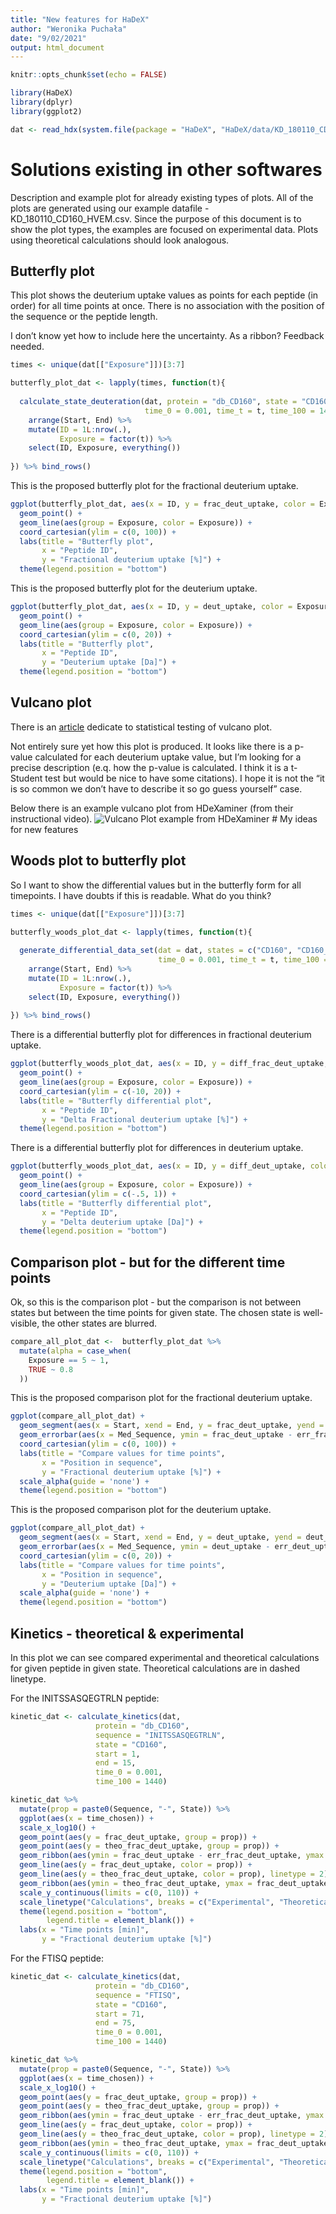 ```yaml
---
title: "New features for HaDeX"
author: "Weronika Puchała"
date: "9/02/2021"
output: html_document
---
```


```r
knitr::opts_chunk$set(echo = FALSE)

library(HaDeX)
library(dplyr)
library(ggplot2)

dat <- read_hdx(system.file(package = "HaDeX", "HaDeX/data/KD_180110_CD160_HVEM.csv"))

```

# Solutions existing in other softwares

Description and example plot for already existing types of plots.
All of the plots are generated using our example datafile - KD_180110_CD160_HVEM.csv.
Since the purpose of this document is to show the plot types, the examples are focused on experimental data. Plots using theoretical calculations should look analogous.

## Butterfly plot

This plot shows the deuterium uptake values as points for each peptide (in order) for all time points at once. There is no association with the position of the sequence or the peptide length.

I don't know yet how to include here the uncertainty. As a ribbon? Feedback needed.

```r

times <- unique(dat[["Exposure"]])[3:7]

butterfly_plot_dat <- lapply(times, function(t){
  
  calculate_state_deuteration(dat, protein = "db_CD160", state = "CD160",
                              time_0 = 0.001, time_t = t, time_100 = 1440.000) %>%
    arrange(Start, End) %>%
    mutate(ID = 1L:nrow(.),
           Exposure = factor(t)) %>%
    select(ID, Exposure, everything()) 
  
}) %>% bind_rows()

```

This is the proposed butterfly plot for the fractional deuterium uptake.

```r
ggplot(butterfly_plot_dat, aes(x = ID, y = frac_deut_uptake, color = Exposure)) + 
  geom_point() + 
  geom_line(aes(group = Exposure, color = Exposure)) +
  coord_cartesian(ylim = c(0, 100)) +
  labs(title = "Butterfly plot",
       x = "Peptide ID",
       y = "Fractional deuterium uptake [%]") +
  theme(legend.position = "bottom")
```

This is the proposed butterfly plot for the deuterium uptake.

```r

ggplot(butterfly_plot_dat, aes(x = ID, y = deut_uptake, color = Exposure)) + 
  geom_point() + 
  geom_line(aes(group = Exposure, color = Exposure)) +
  coord_cartesian(ylim = c(0, 20)) +
  labs(title = "Butterfly plot",
       x = "Peptide ID",
       y = "Deuterium uptake [Da]") +
  theme(legend.position = "bottom")
```

## Vulcano plot


There is an [article](https://pubs.acs.org/doi/10.1021/acs.analchem.9b01325) dedicate to statistical testing of vulcano plot. 

Not entirely sure yet how this plot is produced. It looks like there is a p-value calculated for each deuterium uptake value, but I'm looking for a precise description (e.q. how the p-value is calculated. I think it is a t-Student test but would be nice to have some citations). I hope it is not the "it is so common we don't have to describe it so go guess yourself" case.

Below there is an example vulcano plot from HDeXaminer (from their instructional video).
![Vulcano Plot example from HDeXaminer](maxresdefault.jpg)
# My ideas for new features

## Woods plot to butterfly plot

So I want to show the differential values but in the butterfly form for all timepoints. I have doubts if this is readable. What do you think?

```r
times <- unique(dat[["Exposure"]])[3:7]

butterfly_woods_plot_dat <- lapply(times, function(t){
  
  generate_differential_data_set(dat = dat, states = c("CD160", "CD160_HVEM"), protein = "db_CD160", 
                                 time_0 = 0.001, time_t = t, time_100 = 1440.000) %>%
    arrange(Start, End) %>%
    mutate(ID = 1L:nrow(.),
           Exposure = factor(t)) %>%
    select(ID, Exposure, everything()) 
  
}) %>% bind_rows()

```

There is a differential butterfly plot for differences in fractional deuterium uptake.

```r
ggplot(butterfly_woods_plot_dat, aes(x = ID, y = diff_frac_deut_uptake, color = Exposure)) + 
  geom_point() + 
  geom_line(aes(group = Exposure, color = Exposure)) +
  coord_cartesian(ylim = c(-10, 20)) +
  labs(title = "Butterfly differential plot",
       x = "Peptide ID",
       y = "Delta Fractional deuterium uptake [%]") +
  theme(legend.position = "bottom")
```

There is a differential butterfly plot for differences in deuterium uptake.

```r
ggplot(butterfly_woods_plot_dat, aes(x = ID, y = diff_deut_uptake, color = Exposure)) + 
  geom_point() + 
  geom_line(aes(group = Exposure, color = Exposure)) +
  coord_cartesian(ylim = c(-.5, 1)) +
  labs(title = "Butterfly differential plot",
       x = "Peptide ID",
       y = "Delta deuterium uptake [Da]") +
  theme(legend.position = "bottom")
```

## Comparison plot - but for the different time points

Ok, so this is the comparison plot - but the comparison is not between states but between the time points for given state. The chosen state is well-visible, the other states are blurred.

```r
compare_all_plot_dat <-  butterfly_plot_dat %>%
  mutate(alpha = case_when(
    Exposure == 5 ~ 1,
    TRUE ~ 0.8
  ))
```

This is the proposed comparison plot for the fractional deuterium uptake.

```r

ggplot(compare_all_plot_dat) +
  geom_segment(aes(x = Start, xend = End, y = frac_deut_uptake, yend = frac_deut_uptake, color = Exposure, alpha = alpha)) +
  geom_errorbar(aes(x = Med_Sequence, ymin = frac_deut_uptake - err_frac_deut_uptake, ymax = frac_deut_uptake + err_frac_deut_uptake, alpha = alpha, color = Exposure)) + 
  coord_cartesian(ylim = c(0, 100)) + 
  labs(title = "Compare values for time points", 
       x = "Position in sequence", 
       y = "Fractional deuterium uptake [%]") + 
  scale_alpha(guide = 'none') + 
  theme(legend.position = "bottom")

```

This is the proposed comparison plot for the deuterium uptake.

```r

ggplot(compare_all_plot_dat) +
  geom_segment(aes(x = Start, xend = End, y = deut_uptake, yend = deut_uptake, color = Exposure, alpha = alpha)) +
  geom_errorbar(aes(x = Med_Sequence, ymin = deut_uptake - err_deut_uptake, ymax = deut_uptake + err_deut_uptake, alpha = alpha, color = Exposure)) + 
  coord_cartesian(ylim = c(0, 20)) + 
  labs(title = "Compare values for time points", 
       x = "Position in sequence", 
       y = "Deuterium uptake [Da]") + 
  scale_alpha(guide = 'none') + 
  theme(legend.position = "bottom")

```


## Kinetics - theoretical & experimental 

In this plot we can see compared experimental and theoretical calculations for given peptide in given state.
Theoretical calculations are in dashed linetype.

For the INITSSASQEGTRLN peptide:

```r

kinetic_dat <- calculate_kinetics(dat, 
                   protein = "db_CD160",
                   sequence = "INITSSASQEGTRLN", 
                   state = "CD160",
                   start = 1, 
                   end = 15,
                   time_0 = 0.001, 
                   time_100 = 1440)

kinetic_dat %>% 
  mutate(prop = paste0(Sequence, "-", State)) %>%
  ggplot(aes(x = time_chosen)) +
  scale_x_log10() +
  geom_point(aes(y = frac_deut_uptake, group = prop)) + 
  geom_point(aes(y = theo_frac_deut_uptake, group = prop)) +
  geom_ribbon(aes(ymin = frac_deut_uptake - err_frac_deut_uptake, ymax = frac_deut_uptake + err_frac_deut_uptake, fill = prop), alpha = 0.15) +
  geom_line(aes(y = frac_deut_uptake, color = prop)) +
  geom_line(aes(y = theo_frac_deut_uptake, color = prop), linetype = 2) +
  geom_ribbon(aes(ymin = theo_frac_deut_uptake, ymax = frac_deut_uptake, fill = prop), alpha = 0.25) + 
  scale_y_continuous(limits = c(0, 110)) + 
  scale_linetype("Calculations", breaks = c("Experimental", "Theoretical")) +
  theme(legend.position = "bottom",
        legend.title = element_blank()) +
  labs(x = "Time points [min]", 
       y = "Fractional deuterium uptake [%]")

```

For the FTISQ  peptide:

```r

kinetic_dat <- calculate_kinetics(dat, 
                   protein = "db_CD160",
                   sequence = "FTISQ", 
                   state = "CD160",
                   start = 71, 
                   end = 75,
                   time_0 = 0.001, 
                   time_100 = 1440)

kinetic_dat %>% 
  mutate(prop = paste0(Sequence, "-", State)) %>%
  ggplot(aes(x = time_chosen)) +
  scale_x_log10() +
  geom_point(aes(y = frac_deut_uptake, group = prop)) + 
  geom_point(aes(y = theo_frac_deut_uptake, group = prop)) +
  geom_ribbon(aes(ymin = frac_deut_uptake - err_frac_deut_uptake, ymax = frac_deut_uptake + err_frac_deut_uptake, fill = prop), alpha = 0.15) +
  geom_line(aes(y = frac_deut_uptake, color = prop)) +
  geom_line(aes(y = theo_frac_deut_uptake, color = prop), linetype = 2) +
  geom_ribbon(aes(ymin = theo_frac_deut_uptake, ymax = frac_deut_uptake, fill = prop), alpha = 0.25) + 
  scale_y_continuous(limits = c(0, 110)) + 
  scale_linetype("Calculations", breaks = c("Experimental", "Theoretical")) +
  theme(legend.position = "bottom",
        legend.title = element_blank()) +
  labs(x = "Time points [min]", 
       y = "Fractional deuterium uptake [%]")

```